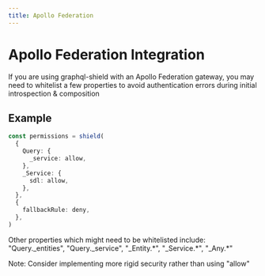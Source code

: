 ```yaml
---
title: Apollo Federation
---
```


# Apollo Federation Integration

If you are using graphql-shield with an Apollo Federation gateway, you may need to whitelist a few properties to avoid authentication errors during initial introspection & composition

## Example

```ts
const permissions = shield(
  {
    Query: {
      _service: allow,
    },
    _Service: {
      sdl: allow,
    },
  },
  {
    fallbackRule: deny,
  },
)
```

Other properties which might need to be whitelisted include: "Query._entities", "Query._service", "_Entity.\*", "_Service.\*", "_Any.\*"

Note: Consider implementing more rigid security rather than using "allow"
